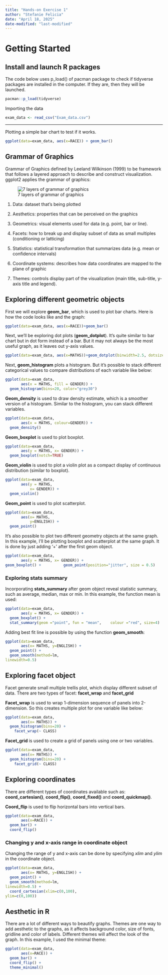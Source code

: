 ```yaml
---
title: "Hands-on Exercise 1"
author: "Stefanie Felicia"
date: "April 18, 2025"
date-modified: "last-modified"
---
```


# Getting Started

## Install and launch R packages

The code below uses p_load() of pacman package to check if tidyverse packages are installed in the computer. If they are, then they will be launched.

```r
pacman::p_load(tidyverse)


```

Importing the data

```r
exam_data <- read_csv("Exam_data.csv")
```

------------------------------------------------------------------------

Plotting a simple bar chart to test if it works.

```r

ggplot(data=exam_data, aes(x=RACE)) + geom_bar()
```

## Grammar of Graphics

Grammar of Graphics defined by Leeland Wilkinson (1999) to be framework that follows a layered approach to describe and construct visualization. ggplot2 applies the grammar of graphics:

![7 layers of grammar of graphics](https://www.science-craft.com/wp-content/uploads/2014/06/ggplot-2.png)

1.  Data: dataset that's being plotted

2.  Aesthetics: properties that can be perceived on the graphics

3.  Geometrics: visual elements used for data (e.g. point, bar or line).

4.  Facets: how to break up and display subset of data as small multiples (conditioning or latticing)

5.  Statistics: statistical transformation that summarizes data (e.g. mean or confidence intervals)

6.  Coordinate systems: describes how data coordinates are mapped to the plane of graphic

7.  Themes: controls display part of the visualization (main title, sub-title, y-axis title and legend).

## Exploring different geometric objects

First we will explore **geom_bar**, which is used to plot bar charts. Here is how the code looks like and the graph:

```r
ggplot(data=exam_data, aes(x=RACE))+geom_bar()
```

Next, we'll be exploring dot plots (**geom_dotplot**). It's quite similar to bar chart but in dot form instead of a bar. But it may not always be the most useful graph, as it leaves out y-axis values.

```r
ggplot(data=exam_data, aes(x=MATHS))+geom_dotplot(binwidth=2.5, dotsize=0.5) + scale_y_continuous(NULL, breaks=NULL)
```

Next, **geom_histogram** plots a histogram. But it's possible to stack different categorical values to compare distributions of each variable like below:

```r
ggplot(data=exam_data, 
       aes(x = MATHS, fill = GENDER)) +
  geom_histogram(bins=20, color="grey30")  
```

**Geom_density** is used to draw density estimate, which is a smoother version of a histogram. Similar to the histogram, you can stack different variables.

```r
ggplot(data=exam_data, 
       aes(x = MATHS, colour=GENDER)) +
  geom_density()    
```

**Geom_boxplot** is used to plot boxplot.

```r
ggplot(data=exam_data, 
       aes(y = MATHS, x= GENDER)) +    
  geom_boxplot(notch=TRUE)   
```

**Geom_violin** is used to plot a violin plot as a compact display of continuous distribution (similar to boxplot).

```r
ggplot(data=exam_data, 
       aes(y = MATHS, 
           x= GENDER)) +
  geom_violin()
```

**Geom_point** is used to plot scatterplot.

```r
ggplot(data=exam_data, 
       aes(x= MATHS, 
           y=ENGLISH)) +
  geom_point()      
```

It's also possible to plot two different geometry objects at the same graph. In this example, I'll be plotting boxplot and scatterplot at the same graph. It is done by just adding '+' after the first geom object.

```r
ggplot(data=exam_data, 
       aes(y = MATHS, x= GENDER)) +
geom_boxplot() +          geom_point(position="jitter", size = 0.5)  
```

### Exploring stats summary

Incorporating **stats_summary** after geom object reveal statistic summary, such as average, median, max or min. In this example, the function mean is used:

```r
ggplot(data=exam_data, 
       aes(y = MATHS, x= GENDER)) +
  geom_boxplot() +
  stat_summary(geom ="point", fun = "mean",    colour ="red", size=4)     
```

Adding best fit line is possible by using the function **geom_smooth**:

```r
ggplot(data=exam_data, 
       aes(x= MATHS, y=ENGLISH)) +
  geom_point() +
  geom_smooth(method=lm, 
linewidth=0.5)
```

## Exploring facet object

Facet generate small multiple trellis plot, which display different subset of data. There are two types of facet: **facet_wrap** and **facet_grid**

**Facet_wrap** is used to wrap 1-dimension sequence of panels into 2-dimension. So this creates multiple plot for one variable like below:

```r
ggplot(data=exam_data, 
       aes(x= MATHS)) +
  geom_histogram(bins=20) +
    facet_wrap(~ CLASS)
```

**Facet_grid** is used to create a grid of panels using one or two variables.

```r
ggplot(data=exam_data, 
       aes(x= MATHS)) +
  geom_histogram(bins=20) +
    facet_grid(~ CLASS)
```

## Exploring coordinates

There are different types of coordinates available such as: **coord_cartesian()**, **coord_flip()**, **coord_fixed()** and **coord_quickmap()**.

**Coord_flip** is used to flip horizontal bars into vertical bars.

```r
ggplot(data=exam_data, 
       aes(x=RACE)) +
  geom_bar() +
  coord_flip()
```

### Changing y and x-axis range in coordinate object

Changing the range of y and x-axis can be done by specifying *xlim* and *ylim* in the coordinate object.

```r
ggplot(data=exam_data, 
       aes(x= MATHS, y=ENGLISH)) +
  geom_point() +
  geom_smooth(method=lm, 
linewidth=0.5) + 
  coord_cartesian(xlim=c(0,100),
ylim=c(0,100))
```

## Aesthetic in R

There are a lot of different ways to beautify graphs. Themes are one way to add aesthetic to the graphs, as it affects background color, size of fonts, gridline and color of labels. Different themes will affect the look of the graph. In this example, I used the minimal theme:

```r
ggplot(data=exam_data, 
       aes(x=RACE)) +
  geom_bar() +
  coord_flip() +
  theme_minimal()
```

